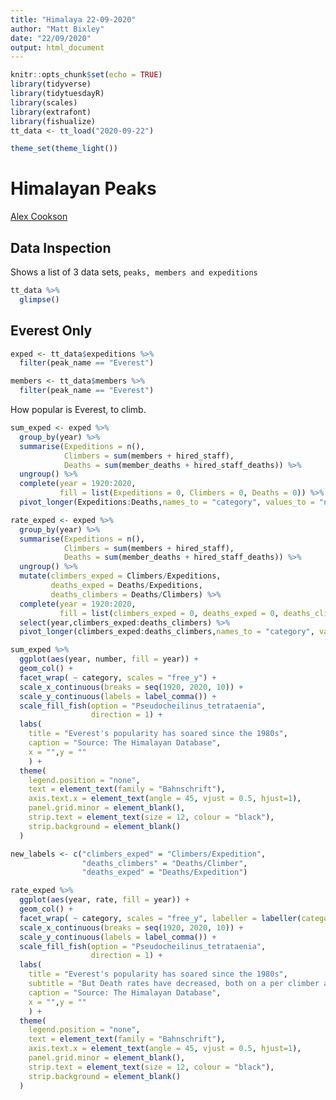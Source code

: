 ```yaml
---
title: "Himalaya 22-09-2020"
author: "Matt Bixley"
date: "22/09/2020"
output: html_document
---
```


```r
knitr::opts_chunk$set(echo = TRUE)
library(tidyverse)
library(tidytuesdayR)
library(scales)
library(extrafont)
library(fishualize)
tt_data <- tt_load("2020-09-22")

theme_set(theme_light())
```

# Himalayan Peaks
[Alex Cookson](https://www.alexcookson.com/post/analyzing-himalayan-peaks-first-ascents/)

## Data Inspection
Shows a list of 3 data sets, `peaks, members and expeditions`
```r
tt_data %>% 
  glimpse()
```


## Everest Only
```r
exped <- tt_data$expeditions %>% 
  filter(peak_name == "Everest")

members <- tt_data$members %>% 
  filter(peak_name == "Everest") 
```

How popular is Everest, to climb.

```r
sum_exped <- exped %>%
  group_by(year) %>%
  summarise(Expeditions = n(),
            Climbers = sum(members + hired_staff),
            Deaths = sum(member_deaths + hired_staff_deaths)) %>%
  ungroup() %>%
  complete(year = 1920:2020,
           fill = list(Expeditions = 0, Climbers = 0, Deaths = 0)) %>%
  pivot_longer(Expeditions:Deaths,names_to = "category", values_to = "number")

rate_exped <- exped %>%
  group_by(year) %>%
  summarise(Expeditions = n(),
            Climbers = sum(members + hired_staff),
            Deaths = sum(member_deaths + hired_staff_deaths)) %>%
  ungroup() %>%
  mutate(climbers_exped = Climbers/Expeditions,
         deaths_exped = Deaths/Expeditions,
         deaths_climbers = Deaths/Climbers) %>% 
  complete(year = 1920:2020,
           fill = list(climbers_exped = 0, deaths_exped = 0, deaths_climbers = 0)) %>%
  select(year,climbers_exped:deaths_climbers) %>% 
  pivot_longer(climbers_exped:deaths_climbers,names_to = "category", values_to = "rate")

```

```r
sum_exped %>%
  ggplot(aes(year, number, fill = year)) +
  geom_col() +
  facet_wrap( ~ category, scales = "free_y") +
  scale_x_continuous(breaks = seq(1920, 2020, 10)) +
  scale_y_continuous(labels = label_comma()) +
  scale_fill_fish(option = "Pseudocheilinus_tetrataenia",
                  direction = 1) +
  labs(
    title = "Everest's popularity has soared since the 1980s",
    caption = "Source: The Himalayan Database",
    x = "",y = ""
    ) +
  theme(
    legend.position = "none",
    text = element_text(family = "Bahnschrift"),
    axis.text.x = element_text(angle = 45, vjust = 0.5, hjust=1),
    panel.grid.minor = element_blank(),
    strip.text = element_text(size = 12, colour = "black"),
    strip.background = element_blank()
  )
```

```r
new_labels <- c("climbers_exped" = "Climbers/Expedition", 
                "deaths_climbers" = "Deaths/Climber", 
                "deaths_exped" = "Deaths/Expedition")

rate_exped %>%
  ggplot(aes(year, rate, fill = year)) +
  geom_col() +
  facet_wrap( ~ category, scales = "free_y", labeller = labeller(category = new_labels)) +
  scale_x_continuous(breaks = seq(1920, 2020, 10)) +
  scale_y_continuous(labels = label_comma()) +
  scale_fill_fish(option = "Pseudocheilinus_tetrataenia",
                  direction = 1) +
  labs(
    title = "Everest's popularity has soared since the 1980s",
    subtitle = "But Death rates have decreased, both on a per climber and per expedition basis",
    caption = "Source: The Himalayan Database",
    x = "",y = ""
    ) +
  theme(
    legend.position = "none",
    text = element_text(family = "Bahnschrift"),
    axis.text.x = element_text(angle = 45, vjust = 0.5, hjust=1),
    panel.grid.minor = element_blank(),
    strip.text = element_text(size = 12, colour = "black"),
    strip.background = element_blank()
  )
```

